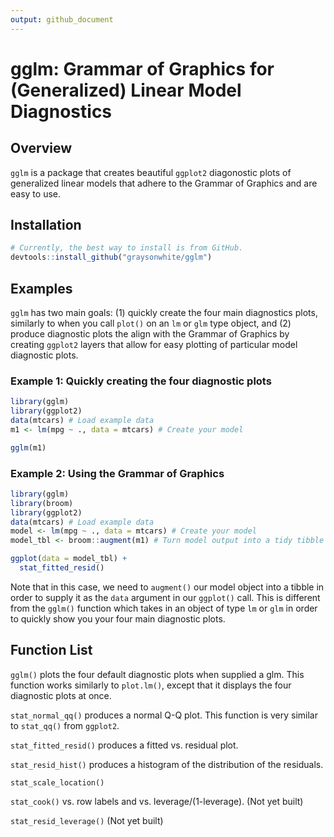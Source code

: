 ```yaml
---
output: github_document
---
```


# gglm: Grammar of Graphics for (Generalized) Linear Model Diagnostics

## Overview

`gglm` is a package that creates beautiful `ggplot2` diagonostic plots of generalized linear models that adhere to the Grammar of Graphics and are easy to use. 

## Installation 

```r
# Currently, the best way to install is from GitHub.
devtools::install_github("graysonwhite/gglm")
```

## Examples

`gglm` has two main goals: (1) quickly create the four main diagnostics plots, similarly to when you call `plot()` on an `lm` or `glm` type object, and (2) produce diagnostic plots the align with the Grammar of Graphics by creating `ggplot2` layers that allow for easy plotting of particular model diagnostic plots. 

### Example 1: Quickly creating the four diagnostic plots

```r
library(gglm)
library(ggplot2)
data(mtcars) # Load example data
m1 <- lm(mpg ~ ., data = mtcars) # Create your model

gglm(m1)
```

### Example 2: Using the Grammar of Graphics

```r
library(gglm) 
library(broom) 
library(ggplot2)
data(mtcars) # Load example data
model <- lm(mpg ~ ., data = mtcars) # Create your model
model_tbl <- broom::augment(m1) # Turn model output into a tidy tibble

ggplot(data = model_tbl) +
  stat_fitted_resid()
```

Note that in this case, we need to `augment()` our model object into a tibble in order to supply it as the `data` argument in our `ggplot()` call. This is different from the `gglm()` function which takes in an object of type `lm` or `glm` in order to quickly show you your four main diagnostic plots.

## Function List

`gglm()` plots the four default diagnostic plots when supplied a glm. This function works similarly to `plot.lm()`, except that it displays the four diagnostic plots at once.

`stat_normal_qq()` produces a normal Q-Q plot. This function is very similar to `stat_qq()` from `ggplot2`. 

`stat_fitted_resid()` produces a fitted vs. residual plot. 

`stat_resid_hist()` produces a histogram of the distribution of the residuals. 

`stat_scale_location()`

`stat_cook()` vs. row labels and vs. leverage/(1-leverage). (Not yet built)

`stat_resid_leverage()` (Not yet built)
